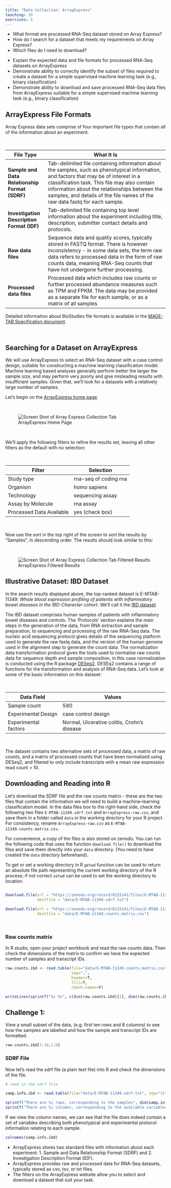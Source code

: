 ```yaml
---
title: "Data Collection: ArrayExpress"
teaching: 10
exercises: 5
---
```


:::::::::::::::::::::::::::::::::::::: questions 

- What format are processed RNA-Seq dataset stored on Array Express?
- How do I search for a dataset that meets my requirements on Array Express?
- Which files do I need to download?

::::::::::::::::::::::::::::::::::::::::::::::::

::::::::::::::::::::::::::::::::::::: objectives

- Explain the expected data and file formats for processed RNA-Seq datasets on ArrayExpress
- Demonstrate ability to correctly identify the subset of files required to create a dataset for a simple supervised machine learning task (e.g., binary classification)
- Demonstrate ability to download and save processed RNA-Seq data files from ArrayExpress suitable for a simple supervised machine learning task (e.g., binary classification)

::::::::::::::::::::::::::::::::::::::::::::::::


## ArrayExpress File Formats

Array Express data sets comprise of four important file types that contain all of the information about an experiment:

<br>

File Type | What It Is
--- | ---------
**Sample and Data Relationship Format (SDRF)** |  Tab-delimited file containing information about the samples, such as phenotypical information, and factors that may be of interest in a classification task. This file may also contain information about the relationships between the samples, and details of the file names of the raw data fastq for each sample.
**Investigation Description Format (IDF)** | Tab-delimited file containing top level information about the experiment including title, description, submitter contact details and protocols.
**Raw data files** | Sequence data and quality scores, typically stored in FASTQ format. There is however inconsistency - in some data sets, the term raw data refers to processed data in the form of raw counts data, meaning RNA-Seq counts that have not undergone further processing.
**Processed data files** | Processed data which includes raw counts or further processed abundance measures such as TPM and FPKM. The data may be provided as a separate file for each sample, or as a matrix of all samples

Detailed information about BioStudies file formats is available in the [MAGE-TAB Specification document](https://www.ebi.ac.uk/biostudies/misc/MAGE-TABv1.1_2011_07_28.pdf).

<br>

## Searching for a Dataset on ArrayExpress

We will use ArrayExpress to select an RNA-Seq dataset with a case control design, suitable for constructing a machine learning classification model. Machine learning based analyses generally perform better the larger the sample size, and may perform very poorly and give misleading results with insufficient samples. Given that, we'll look for a datasets with a relatively large number of samples.

Let's begin on the [ArrayExpress home page](https://www.ebi.ac.uk/biostudies/arrayexpress/studies). 

<br>

![ArrayExpress Home Page](fig/biostudies_home_page.jpg){alt='Screen Shot of Array Express Collection Tab'}

<br>

We'll apply the following filters to refine the results set, leaving all other filters as the default with no selection:

<br>

Filter                   | Selection
------------------------ | ---------------------
Study type               | rna-seq of coding rna
Organism                 | homo sapiens
Technology               | sequencing assay
Assay by Molecule        | rna assay
Processed Data Available | yes (check box)

<br>

Now use the sort in the top right of the screen to sort the results by "Samples", in descending order. The results should look similar to this:

<br>

![ArrayExpress Filtered Results](fig/biostudies_home_filtered.jpg){alt='Screen Shot of Array Express Collection Tab Filtered Results'}

## Illustrative Dataset: IBD Dataset

In the search results displayed above, the top-ranked dataset is E-MTAB-11349: *Whole blood expression profiling of patients with inflammatory bowel diseases in the IBD-Character cohort*. We'll call it the [IBD dataset](https://www.ebi.ac.uk/biostudies/arrayexpress/studies/E-MTAB-11349).

The IBD dataset comprises human samples of patients with inflammatory bowel diseases and controls. The 'Protocols' section explains the main steps in the generation of the data, from RNA extraction and sample preparation, to sequencing and processing of the raw RNA-Seq data. The nucleic acid sequencing protocol gives details of the sequencing platform used to generate the raw fastq data, and the version of the human genome used in the alignment step to generate the count data. The normalization data transformation protocol gives the tools used to normalise raw counts data for sequence depth and sample composition, in this case normalisation is conducted using the R package [DESeq2](https://bioconductor.org/packages/release/bioc/html/DESeq2.html). DESEq2 contains a range of functions for the transformation and analysis of RNA-Seq data. Let's look at some of the basic information on this dataset:

<br>

Data Field              | Values
----------------------- | ---------------------
Sample count            | 590
Experimental Design     | case control design
Experimental factors    | Normal, Ulcerative colitis, Crohn's disease

<br>

The dataset contains two alternative sets of processed data, a matrix of raw counts, and a matrix of processed counts that have been normalised using DESeq2, and filtered to only include transcripts with a mean raw expression read count > 10.

## Downloading and Reading into R

Let's download the SDRF file and the raw counts matrix - these are the two files that contain the information we will need to build a machine-learning classification model. In the data files box to the right-hand side, check the following two files `E-MTAB-11349.sdrf.txt` and `ArrayExpress-raw.csv`, and save them in a folder called `data` in the working directory for your R project. For consistency, rename `ArrayExpress-raw.csv` as `E-MTAB-11349.counts.matrix.csv`.

For convenience, a copy of the files is also stored on zenodo. You can run the following code that uses the function `download.file()` to download the files and save them directly into your `data` directory. (You need to have created the `data` directory beforehand). 

To get or set a working directory in R `getwd` function can be used to return an absolute file path representing the current working directory of the R process; if not correct `setwd` can be used to set the working directory to location.

```r

download.file(url = "https://zenodo.org/record/8125141/files/E-MTAB-11349.sdrf.txt",
              destfile = "data/E-MTAB-11349.sdrf.txt")
              
download.file(url = "https://zenodo.org/record/8125141/files/E-MTAB-11349.counts.matrix.csv",
              destfile = "data/E-MTAB-11349.counts.matrix.csv")
```
<br>

### Raw counts matrix

In R studio, open your project workbook and read the raw counts data. Then check the dimensions of the matrix to confirm we have the expected number of samples and transcript IDs.

```r

raw.counts.ibd <- read.table(file="data/E-MTAB-11349.counts.matrix.csv",
                             sep=",",
                             header=T,
                             fill=T,
                             check.names=F)

writeLines(sprintf("%i %s", c(dim(raw.counts.ibd)[1], dim(raw.counts.ibd)[2]), c("rows corresponding to transcript IDs", "columns corresponding to samples")))

```


::::::::::::::::::::::::::::::::::::: challenge 

## Challenge 1:

View a small subset of the data, (e.g. first ten rows and 8 columns) to see how the samples are labelled and how the sample and transcript IDs are formatted.

:::::::::::::::::::::::: solution 

```r

raw.counts.ibd[1:10,1:8]

```
:::::::::::::::::::::::::::::::::

::::::::::::::::::::::::::::::::::::::::::::::::


### SDRF File

Now let's read the sdrf file (a plain text file) into R and check the dimensions of the file.

```r

# read in the sdrf file

samp.info.ibd <- read.table(file="data/E-MTAB-11349.sdrf.txt", sep="\t", header=T, fill=T, check.names=F)

sprintf("There are %i rows, corresponding to the samples", dim(samp.info.ibd)[1])
sprintf("There are %i columns, corresponding to the available variables for each sample", dim(samp.info.ibd)[2])

```

If we view the column names, we can see that the file does indeed contain a set of variables describing both phenotypical and experimental protocol information relating to each sample.

```r

colnames(samp.info.ibd)

```

::::::::::::::::::::::::::::::::::::: keypoints 

- ArrayExpress stores two standard files with information about each experiment: 1. Sample and Data Relationship Format (SDRF) and 2. Investigation Description Format (IDF).
- ArrayExpress provides raw and processed data for RNA-Seq datasets, typically stored as csv, tsv, or txt files.
- The filters on the ArrayExpress website allow you to select and download a dataset that suit your task.

::::::::::::::::::::::::::::::::::::::::::::::::

